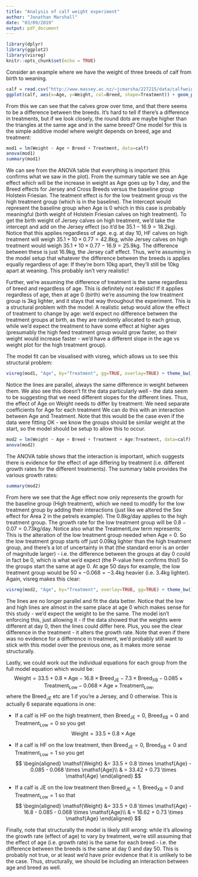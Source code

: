 ```yaml
---
title: "Analysis of calf weight experiment"
author: "Jonathan Marshall"
date: "03/09/2019"
output: pdf_document
---
```


```r
library(dplyr)
library(ggplot2)
library(visreg)
knitr::opts_chunk$set(echo = TRUE)
```

Consider an example where we have the weight of three breeds of calf from birth to weaning.

```r
calf = read.csv("http://www.massey.ac.nz/~jcmarsha/227215/data/calfweight.csv")
ggplot(calf, aes(x=Age, y=Weight, col=Breed, shape=Treatment)) + geom_point() + theme_bw()
```

From this we can see that the calves grow over time, and that there seems to be a difference between the breeds. It's hard to tell if there's a difference in treatments, but if we look closely, the round dots are maybe higher than the triangles at the same age and in the same breed? One model for this is the simple additive model where weight depends on breed, age and treatment:

```r
mod1 = lm(Weight ~ Age + Breed + Treatment, data=calf)
anova(mod1)
summary(mod1)
```

We can see from the ANOVA table that everything is important (this confirms what we saw in the plot). From the summary table we see an Age effect which will be the increase in weight as Age goes up by 1 day, and the Breed effects for Jersey and Cross Breeds versus the baseline group Holstein Friesian. The teatment effect is for the low treatment group vs the high treatment group (which is in the baseline). The Intercept would represent the baseline group when Age is 0 which in this case is probably meaningful (birth weight of Holstein Friesian calves on high treatment). To get the birth weight of Jersey calves on high treatment, we'd take the intercept and add on the Jersey effect (so it'd be $35.1-16.9 = 18.2$kg). Notice that this applies regardless of age. e.g. at day 10, HF calves on high treatment will weigh $35.1 + 10 \times 0.77 = 42.8$kg, while Jersey calves on high treatment would weigh $35.1 + 10 \times 0.77 - 16.9 = 25.9$kg. The difference between these is just 16.9kg, the Jersey calf effect. Thus, we're assuming in the model setup that whatever the difference between the breeds is applies equally regardless of age: If they're born 10kg apart, they'll still be 10kg apart at weaning. This probably isn't very realistic!

Further, we're assuming the difference of treatment is the same regardless of breed and regardless of age. This is definitely not realistic! If it applies regardless of age, then at age 0 (birth) we're assuming the low treatment group is 3kg lighter, and it stays that way throughout the experiment. This is a structural problem with the model: A realistic setup would allow the effect of treatment to change by age: we'd expect no difference between the treatment groups at birth, as they are randomly allocated to each group, while we'd expect the treatment to have some effect at higher ages (presumably the high feed treatment group would grow faster, so their weight would increase faster - we'd have a different slope in the age vs weight plot for the high treatment group).

The model fit can be visualised with visreg, which allows us to see this structural problem:

```r
visreg(mod1, "Age", by="Treatment", gg=TRUE, overlay=TRUE) + theme_bw()
```

Notice the lines are parallel, always the same difference in weight between them. We also see this doesn't fit the data particularly well - the data seem to be suggesting that we need different slopes for the different lines. Thus, the effect of Age on Weight needs to differ by treatment: We need separate coefficients for Age for each treatment We can do this with an interaction between Age and Treatment. Note that this would be the case even if the data were fitting OK - we know the groups should be similar weight at the start, so the model should be setup to allow this to occur.

```r
mod2 = lm(Weight ~ Age + Breed + Treatment + Age:Treatment, data=calf)
anova(mod2)
```

The ANOVA table shows that the interaction is important, which suggests there is evidence for the effect of age differing by treatment (i.e. different growth rates for the different treatments). The summary table provides the various growth rates:

```r
summary(mod2)
```

From here we see that the Age effect now only represents the growth for the baseline group (High treatment), which we need to modify for the low treatment group by adding their interactions (just like we altered the Sex effect for Area 2 in the petrels example). The 0.8kg/day applies to the high treatment group. The growth rate for the low treatment group will be $0.8 - 0.07 = 0.73$kg/day. Notice also what the TreatmentLow term represents: This is the alteration of the low treatment group needed when Age = 0. So the low treatment group starts off just 0.09kg lighter than the high treatment group, and there's a lot of uncertainty in that (the standard error is an order of magnitude larger) - i.e. the difference between the groups at day 0 could in fact be 0, which is what we'd expect (the P-value here confirms this!) So the groups start the same at age 0. At age 50 days for example, the low treatment group would be $50 \times -0.068 = -3.4$kg heavier (i.e. 3.4kg lighter). Again, visreg makes this clear:

```r
visreg(mod2, "Age", by="Treatment", overlay=TRUE, gg=TRUE) + theme_bw()
```

The lines are no longer parallel and fit the data better. Notice that the low and high lines are almost in the same place at age 0 which makes sense for this study - we'd expect the weight to be the same. The model isn't enforcing this, just allowing it - if the data showed that the weights were different at day 0, then the lines could differ here. Plus, you see the clear difference in the treatment - it alters the growth rate. Note that even if there was no evidence for a difference in treatment, we'd probably still want to stick with this model over the previous one, as it makes more sense structurally.

Lastly, we could work out the individual equations for each group from the full model equation which would be:
$$
\mathsf{Weight} = 33.5 + 0.8 \times \mathsf{Age}  -16.8 \times \mathsf{Breed}_\mathsf{JE} - 7.3 \times \mathsf{Breed}_\mathsf{XB} - 0.085 \times \mathsf{Treatment}_\mathsf{Low} - 0.068 \times \mathsf{Age} \times \mathsf{Treatment}_\mathsf{Low},
$$
where the $\mathsf{Breed}_\mathsf{JE}$ etc are 1 if you're a Jersey, and 0 otherwise. This is actually 6 separate equations in one:

- If a calf is HF on the high treatment, then $\mathsf{Breed}_\mathsf{JE}=0$, $\mathsf{Breed}_\mathsf{XB}=0$ and $\mathsf{Treatment}_\mathsf{Low}=0$ so you get
$$
\mathsf{Weight} = 33.5 + 0.8 \times \mathsf{Age}
$$

- If a calf is HF on the low treatment, then $\mathsf{Breed}_\mathsf{JE}=0$, $\mathsf{Breed}_\mathsf{XB}=0$ and $\mathsf{Treatment}_\mathsf{Low}=1$ so you get
$$
\begin{aligned}
\mathsf{Weight} &= 33.5 + 0.8 \times \mathsf{Age}  - 0.085 - 0.068 \times \mathsf{Age}\\
& = 33.42 + 0.73 \times \mathsf{Age}
\end{aligned}
$$

- If a calf is JE on the low treatment then $\mathsf{Breed}_\mathsf{JE}=1$, $\mathsf{Breed}_\mathsf{XB}=0$ and $\mathsf{Treatment}_\mathsf{Low}=1$ so that
$$
\begin{aligned}
\mathsf{Weight} &= 33.5 + 0.8 \times \mathsf{Age} - 16.8 - 0.085 - 0.068 \times \mathsf{Age}\\
& = 16.62 + 0.73 \times \mathsf{Age}
\end{aligned}
$$

Finally, note that structurally the model is likely still wrong: while it's allowing the growth rate (effect of age) to vary by treatment, we're still assuming that the effect of age (i.e. growth rate) is the same for each breed - i.e. the difference between the breeds is the same at day 0 and day 50. This is probably not true, or at least we'd have prior evidence that it is unlikely to be the case. Thus, structurally, we should be including an interaction between age and breed as well.
